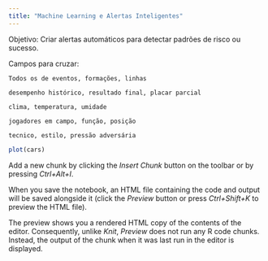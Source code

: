 ```yaml
---
title: "Machine Learning e Alertas Inteligentes"
---
```


Objetivo: Criar alertas automáticos para detectar padrões de risco ou sucesso.

Campos para cruzar:

    Todos os de eventos, formações, linhas

    desempenho histórico, resultado final, placar parcial

    clima, temperatura, umidade

    jogadores em campo, função, posição

    tecnico, estilo, pressão adversária


```r
plot(cars)
```

Add a new chunk by clicking the *Insert Chunk* button on the toolbar or by pressing *Ctrl+Alt+I*.

When you save the notebook, an HTML file containing the code and output will be saved alongside it (click the *Preview* button or press *Ctrl+Shift+K* to preview the HTML file).

The preview shows you a rendered HTML copy of the contents of the editor. Consequently, unlike *Knit*, *Preview* does not run any R code chunks. Instead, the output of the chunk when it was last run in the editor is displayed.
